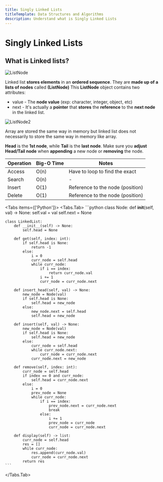 ```yaml
---
title: Singly Linked Lists
titleTemplate: Data Structures and Algorithms
description: Understand what is Singly Linked Lists
---
```



# Singly Linked Lists

## What is Linked lists?

![ListNode](/docs/data-structures-and-algorithms/listnode.png)

Linked list **stores elements** in an **ordered sequence**. They are **made up of a lists of nodes** called **(ListNode)** This **ListNode** object contains two attributes:
- value - The **node value** (exp: character, integer, object, etc)
- next - It's actually a **pointer** that **stores** the **reference** to the **next node** in the linked list.

![ListNode2](/docs/data-structures-and-algorithms/listnode2.png)

<Callout type="info" emoji="ℹ️">
    Array are stored the same way in memory but linked list does not necessarily to store the same way in memory like array.
</Callout>

**Head** is the **1st node**, while **Tail** is the **last node**. Make sure you **adjust Head/Tail node** when **appending** a new node or **removing** the node.

| Operation | Big-O Time | Notes |
| --------- | ---------- | ----- |
| Access | O(n) | Have to loop to find the exact |
| Search | O(n) | - |
| Insert | O(1) | Reference to the node (position) |
| Delete | O(1) | Reference to the node (position) |

<Tabs items={['Python']}>
  <Tabs.Tab>
    ```python
    class Node:
        def __init__(self, val) -> None:
            self.val = val
            self.next = None

    class LinkedList:
        def __init__(self) -> None:
            self.head = None

        def get(self, index: int):
            if self.head is None:
                return -1
            else:
                i = 0
                curr_node = self.head
                while curr_node:
                    if i == index:
                        return curr_node.val
                    i += 1
                    curr_node = curr_node.next

        def insert_head(self, val) -> None:
            new_node = Node(val)
            if self.head is None:
                self.head = new_node
            else:
                new_node.next = self.head
                self.head = new_node

        def insert(self, val) -> None:
            new_node = Node(val)
            if self.head is None:
                self.head = new_node
            else:
                curr_node = self.head
                while curr_node.next:
                    curr_node = curr_node.next
                curr_node.next = new_node

        def remove(self, index: int):
            curr_node = self.head
            if index == 0 and curr_node:
                self.head = curr_node.next
            else:
                i = 0
                prev_node = None
                while curr_node:
                    if i == index:
                        prev_node.next = curr_node.next
                        break
                    else:
                        i += 1 
                        prev_node = curr_node
                        curr_node = curr_node.next

        def display(self) -> list:
            curr_node = self.head
            res = []
            while curr_node:
                res.append(curr_node.val)
                curr_node = curr_node.next
            return res
    ```
  </Tabs.Tab>
</Tabs>

<Comments />